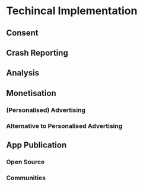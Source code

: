 # Techincal Implementation

## Consent

## Crash Reporting

## Analysis

## Monetisation

### (Personalised) Advertising

### Alternative to Personalised Advertising

## App Publication

### Open Source

### Communities